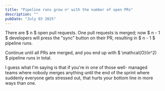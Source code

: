 ```yaml
---
title: "Pipeline runs grow n² with the number of open PRs"
description: ""
pubDate: "July 03 2025"
---
```


There are $ n $ open pull requests. One pull requests is merged;
now $ n - 1 $ developers will press the "sync" button on their
PR, resulting in $ n - 1 $ pipeline runs.

Continue until all PRs are merged, and you end up with
$ \mathcal{O}(n^2) $ pipeline runs in total.

I guess what I'm saying is that if you're in one of those well-
managed teams where nobody merges anything until the end of the
sprint where suddenly everyone gets stressed out, that hurts
your bottom line in more ways than one.
